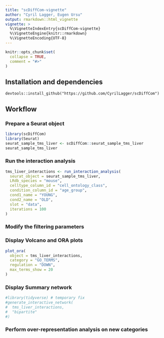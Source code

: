 ```yaml
---
title: "scDiffCom-vignette"
author: "Cyril Lagger, Eugen Ursu"
output: rmarkdown::html_vignette
vignette: >
  %\VignetteIndexEntry{scDiffCom-vignette}
  %\VignetteEngine{knitr::rmarkdown}
  %\VignetteEncoding{UTF-8}
---
```


```r
knitr::opts_chunk$set(
  collapse = TRUE,
  comment = "#>"
)
```

## Installation and dependencies

```
devtools::install_github("https://github.com/CyrilLagger/scDiffCom")
```
## Workflow

### Prepare a Seurat object

```r
library(scDiffCom)
library(Seurat)
seurat_sample_tms_liver <- scDiffCom::seurat_sample_tms_liver
seurat_sample_tms_liver
```

### Run the interaction analysis 

```r

tms_liver_interactions <- run_interaction_analysis(
  seurat_object = seurat_sample_tms_liver,
  LRdb_species = "mouse",
  celltype_column_id = "cell_ontology_class",
  condition_column_id = "age_group",
  cond1_name = "YOUNG",
  cond2_name = "OLD",
  slot = "data",
  iterations = 100
)

```

### Modify the filtering parameters

### Display Volcano and ORA plots

```r

plot_ora(
  object = tms_liver_interactions,
  category = "GO_TERMS",
  regulation = "DOWN",
  max_terms_show = 20
)

```

### Display Summary network


```r
#library(tidyverse) # temporary fix
#generate_interactive_network(
#  tms_liver_interactions,
#  "bipartite"
#)
```


### Perform over-representation analysis on new categories
